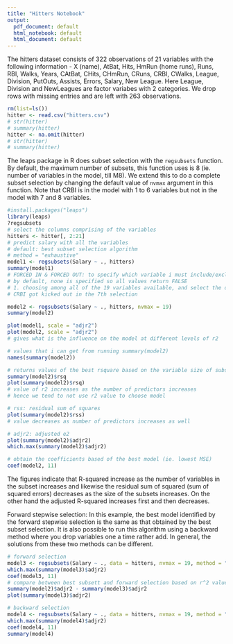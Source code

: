 ```yaml
---
title: "Hitters Notebook"
output:
  pdf_document: default
  html_notebook: default
  html_document: default
---
```


The hitters dataset consists of 322 observations of 21 variables with the following information - X (name), AtBat, Hits, HmRun (home runs), Runs, RBI, Walks, Years, CAtBat, CHits, CHmRun, CRuns, CRBI, CWalks, League, Division, PutOuts, Assists, Errors, Salary, New League. Here League, Division and NewLeagues are factor variabes with 2 categories. We drop rows with missing entries and are left with 263 observations.
```r
rm(list=ls())
hitter <- read.csv("hitters.csv")
# str(hitter)
# summary(hitter)
hitter <- na.omit(hitter)
# str(hitter)
# summary(hitter)
```
The leaps package in R does subset selection with the `regsubsets` function. By default, the maximum number of subsets, this function uses is 8 (ie. number of variables in the model, till M8). We extend this to do a complete subset selection by changing the default value of `nvmax` argument in this function. Note that CRBI is in the model with 1 to 6 variables but not in the model with 7 and 8 variables.
```r
#install.packages("leaps")
library(leaps)
?regsubsets
# select the columns comprising of the variables
hitters <- hitter[, 2:21]
# predict salary with all the variables
# default: best subset selection algorithm 
# method = "exhaustive"
model1 <- regsubsets(Salary ~ ., hitters)
summary(model1)
# FORCED IN & FORCED OUT: to specify which variable i must include/exclude in the model
# by default, none is specified so all values return FALSE
# 1. choosing among all of the 19 variables available, and select the one variable with the minimal MSE value
# CRBI got kicked out in the 7th selection

model2 <- regsubsets(Salary ~ ., hitters, nvmax = 19)
summary(model2)

```

```r
plot(model1, scale = "adjr2")
plot(model2, scale = "adjr2")
# gives what is the influence on the model at different levels of r2
```

```r
# values that i can get from running summary(model2)
names(summary(model2))

# returns values of the best rsquare based on the variable size of subset selection, in ascending order of model size
summary(model2)$rsq
plot(summary(model2)$rsq)
# value of r2 increases as the number of predictors increases
# hence we tend to not use r2 value to choose model

# rss: residual sum of squares
plot(summary(model2)$rss)
# value decreases as number of predictors increases as well

# adjr2: adjusted e2
plot(summary(model2)$adjr2)
which.max(summary(model2)$adjr2)

# obtain the coefficients based of the best model (ie. lowest MSE)
coef(model2, 11)
```
The figures indicate that R-squared increase as the number of variables in the subset increases and likewise the residual sum of squared (sum of squared errors) decreases as the size of the subsets increases. On the other hand the adjusted R-squared increases first and then decreases.

Forward stepwise selection: In this example, the best model identified by the forward stepwise selection is the same as that obtained by the best subset selection. It is also possible to run this algorithm using a backward method where you drop variables one a time rather add. In general, the solutions from these two methods can be different.
```r
# forward selection
model3 <- regsubsets(Salary ~ ., data = hitters, nvmax = 19, method = "forward")
which.max(summary(model3)$adjr2)
coef(model3, 11)
# compare between best subsett and forward selection based on r^2 values
summary(model2)$adjr2 - summary(model3)$adjr2
plot(summary(model3)$adjr2)

# backward selection
model4 <- regsubsets(Salary ~ ., data = hitters, nvmax = 19, method = "backward")
which.max(summary(model4)$adjr2)
coef(model4, 11)
summary(model4)
```


